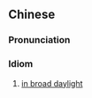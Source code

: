 {{also|大当白日}}
==Chinese==
{{zh-forms|s=大当白日|type=112}}

===Pronunciation===
{{zh-pron
|mn=zz:tōa-tng-pe̍eh-ji̍t
|cat=id
}}

===Idiom===
{{zh-idiom}}

# {{lb|zh|Zhangzhou|_|Min Nan}} [[in broad daylight]]